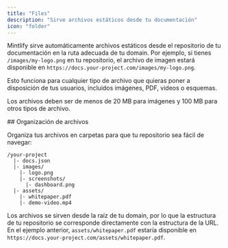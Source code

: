 ```yaml
---
title: "Files"
description: "Sirve archivos estáticos desde tu documentación"
icon: "folder"
---
```


Mintlify sirve automáticamente archivos estáticos desde el repositorio de tu documentación en la ruta adecuada de tu domain. Por ejemplo, si tienes `/images/my-logo.png` en tu repositorio, el archivo de imagen estará disponible en `https://docs.your-project.com/images/my-logo.png`.

Esto funciona para cualquier tipo de archivo que quieras poner a disposición de tus usuarios, incluidos imágenes, PDF, videos o esquemas.

Los archivos deben ser de menos de 20 MB para imágenes y 100 MB para otros tipos de archivo.

<div id="file-organization">
  ## Organización de archivos
</div>

Organiza tus archivos en carpetas para que tu repositorio sea fácil de navegar:

```text
/your-project
  |- docs.json
  |- images/
    |- logo.png
    |- screenshots/
      |- dashboard.png
  |- assets/
    |- whitepaper.pdf
    |- demo-video.mp4
```

Los archivos se sirven desde la raíz de tu domain, por lo que la estructura de tu repositorio se corresponde directamente con la estructura de la URL. En el ejemplo anterior, `assets/whitepaper.pdf` estaría disponible en `https://docs.your-project.com/assets/whitepaper.pdf`.
